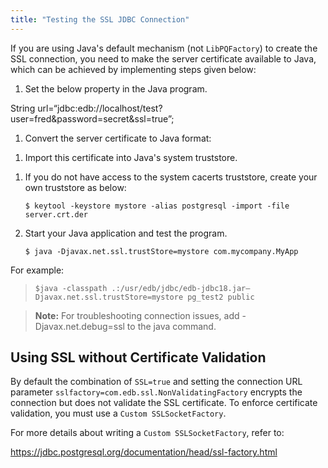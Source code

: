 ```yaml
---
title: "Testing the SSL JDBC Connection"
---
```


<div id="testing_the_ssl_jdbc_connection" class="registered_link"></div>


If you are using Java's default mechanism (not `LibPQFactory`) to create the SSL connection, you need to make the server certificate available to Java, which can be achieved by implementing steps given below:

1.  Set the below property in the Java program.

String url=“jdbc:edb://localhost/test?user=fred&password=secret&ssl=true”;

1.  Convert the server certificate to Java format:

<!-- -->

1.  Import this certificate into Java's system truststore.

<!-- -->

1.  If you do not have access to the system cacerts truststore, create your own truststore as below:

        $ keytool -keystore mystore -alias postgresql -import -file server.crt.der

2.  Start your Java application and test the program.

        $ java -Djavax.net.ssl.trustStore=mystore com.mycompany.MyApp

For example:

>     $java -classpath .:/usr/edb/jdbc/edb-jdbc18.jar–
>     Djavax.net.ssl.trustStore=mystore pg_test2 public

> **Note:** For troubleshooting connection issues, add -Djavax.net.debug=ssl to the java command.


## Using SSL without Certificate Validation



By default the combination of `SSL=true` and setting the connection URL parameter `sslfactory=com.edb.ssl.NonValidatingFactory` encrypts the connection but does not validate the SSL certificate. To enforce certificate validation, you must use a `Custom SSLSocketFactory`.

For more details about writing a `Custom SSLSocketFactory`, refer to:

<https://jdbc.postgresql.org/documentation/head/ssl-factory.html>
